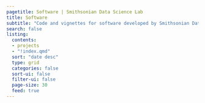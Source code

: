 ```yaml
---
pagetitle: Software | Smithsonian Data Science Lab
title: Software
subtitle: "Code and vignettes for software developed by Smithsonian Data Science Lab scientists | [Vignettes](projects/index.qmd)"
search: false
listing:
  contents: 
  - projects
  - "!index.qmd"
  sort: "date desc"
  type: grid
  categories: false
  sort-ui: false
  filter-ui: false
  page-size: 30
  feed: true
---
```


 